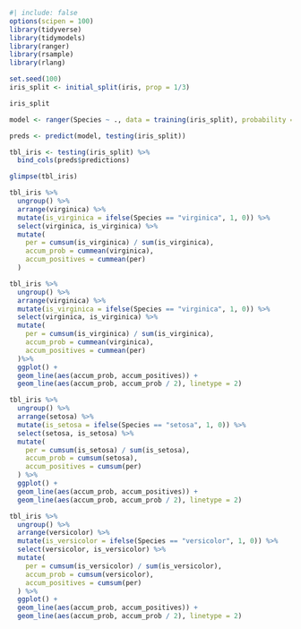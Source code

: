 
```r
#| include: false
options(scipen = 100)
library(tidyverse)
library(tidymodels)
library(ranger)
library(rsample)
library(rlang)
```

```r
set.seed(100)
iris_split <- initial_split(iris, prop = 1/3)

iris_split
```


```r
model <- ranger(Species ~ ., data = training(iris_split), probability = TRUE)
```

```r
preds <- predict(model, testing(iris_split))

tbl_iris <- testing(iris_split) %>% 
  bind_cols(preds$predictions)

glimpse(tbl_iris)
```


```r
tbl_iris %>% 
  ungroup() %>% 
  arrange(virginica) %>% 
  mutate(is_virginica = ifelse(Species == "virginica", 1, 0)) %>% 
  select(virginica, is_virginica) %>% 
  mutate(
    per = cumsum(is_virginica) / sum(is_virginica), 
    accum_prob = cummean(virginica), 
    accum_positives = cummean(per)
  )
```

```r
tbl_iris %>% 
  ungroup() %>% 
  arrange(virginica) %>% 
  mutate(is_virginica = ifelse(Species == "virginica", 1, 0)) %>% 
  select(virginica, is_virginica) %>% 
  mutate(
    per = cumsum(is_virginica) / sum(is_virginica), 
    accum_prob = cummean(virginica), 
    accum_positives = cummean(per)
  )%>% 
  ggplot() +
  geom_line(aes(accum_prob, accum_positives)) +
  geom_line(aes(accum_prob, accum_prob / 2), linetype = 2)
```

```r
tbl_iris %>% 
  ungroup() %>% 
  arrange(setosa) %>% 
  mutate(is_setosa = ifelse(Species == "setosa", 1, 0)) %>% 
  select(setosa, is_setosa) %>% 
  mutate(
    per = cumsum(is_setosa) / sum(is_setosa), 
    accum_prob = cumsum(setosa), 
    accum_positives = cumsum(per)
  ) %>% 
  ggplot() +
  geom_line(aes(accum_prob, accum_positives)) +
  geom_line(aes(accum_prob, accum_prob / 2), linetype = 2)
```



```r
tbl_iris %>% 
  ungroup() %>% 
  arrange(versicolor) %>% 
  mutate(is_versicolor = ifelse(Species == "versicolor", 1, 0)) %>% 
  select(versicolor, is_versicolor) %>% 
  mutate(
    per = cumsum(is_versicolor) / sum(is_versicolor), 
    accum_prob = cumsum(versicolor), 
    accum_positives = cumsum(per)
  ) %>% 
  ggplot() +
  geom_line(aes(accum_prob, accum_positives)) +
  geom_line(aes(accum_prob, accum_prob / 2), linetype = 2)
```




